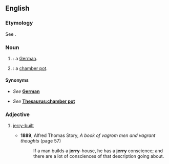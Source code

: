 {{also|Jerry}}
==English==

===Etymology===
See {{m|en|Jerry}}.

===Noun===
{{en-noun|jerries}}

# {{label|en|racial slur}} {{alternative case form of|Jerry|lang=en|nodot=1}}: a [[German]].
# {{lb|en|British|slang}} {{alternative case form of|Jerry|lang=en|nodot=a}}: a [[chamber pot]].

====Synonyms====
* {{qualifier|a German}} ''See'' '''[[German]]'''
* {{qualifier|chamber pot}} ''See'' '''[[Thesaurus:chamber pot]]'''

===Adjective===
{{en-adj|-}}

# {{lb|en|dated}} [[jerry-built]]
#* '''1889''', Alfred Thomas Story, ''A book of vagrom men and vagrant thoughts'' (page 57)
#*: If a man builds a '''jerry'''-house, he has a '''jerry''' conscience; and there are a lot of consciences of that description going about.